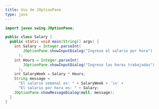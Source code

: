 ```yaml
---
title: Uso de JOptionPane
type: java
---
```


```java
import javax.swing.JOptionPane;

public class Salary {
  public static void main(String[] args) {
    int Salary = Integer.parseInt(
        JOptionPane.showInputDialog("Ingrese el salario por hora")
      );
    int Hours = Integer.parseInt(
        JOptionPane.showInputDialog("Ingrese las horas trabajadas")
      );
    int SalaryWeek = Salary * Hours;
    String message =
      "El salario semanal es: " + SalaryWeek + '\n' +
      "El salario por hora es: " + Salary;
    JOptionPane.showMessageDialog(null, message);
  }
}
```
